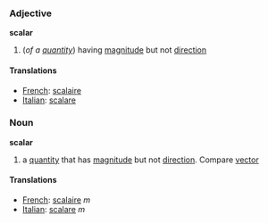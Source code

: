 ===Adjective===
'''scalar'''

#(''of a [[quantity]]'') having [[magnitude]] but not [[direction]]

====Translations====

*[[French]]: [[scalaire]]
*[[Italian]]: [[scalare]]

===Noun===
'''scalar'''

#a [[quantity]] that has [[magnitude]] but not [[direction]].  Compare [[vector]]

====Translations====

*[[French]]: [[scalaire]] ''m''
*[[Italian]]: [[scalare]] ''m''
